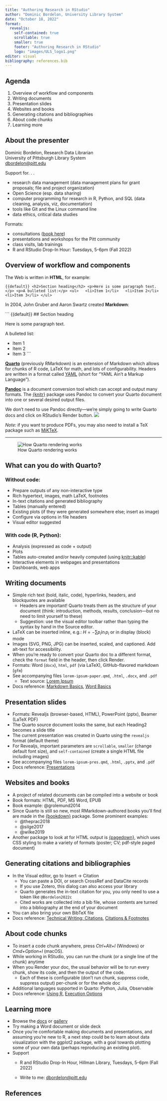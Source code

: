 ```yaml
---
title: "Authoring Research in RStudio"
author: "Dominic Bordelon, University Library System"
date: "October 18, 2022"
format:
  revealjs:
    self-contained: true
    scrollable: true
    smaller: true
    footer: "Authoring Research in RStudio"
    logo: "images/ULS_logo1.png"
editor: visual
bibliography: references.bib
---
```


## Agenda

1.  Overview of workflow and components
2.  Writing documents
3.  Presentation slides
4.  Websites and books
5.  Generating citations and bibliographies
6.  About code chunks
7.  Learning more

## About the presenter

Dominic Bordelon, Research Data Librarian\
University of Pittsburgh Library System\
[dbordelon\@pitt.edu](mailto:dbordelon@pitt.edu)

Support for. . .

-   research data management (data management plans for grant proposals; file and project organization)
-   Open Science (esp. data sharing)
-   computer programming for research in R, Python, and SQL (data cleaning, analysis, viz, documentation)
-   tools like Git and the Linux command line
-   data ethics, critical data studies

Formats:

-   consultations ([book here](https://pitt.libcal.com/appointments/research_data_librarian))
-   presentations and workshops for the Pitt community
-   class visits, lab trainings
-   R and RStudio Drop-In Hour: Tuesdays, 5-6pm (Fall 2022)

## Overview of workflow and components

The Web is written in **HTML**, for example:

``` {{default}}
<h2>Section heading</h2>
<p>Here is some paragraph text.</p>
<p>A bulleted list:</p>
<ul>
  <li>Item 1</li>
  <li>Item 2</li>
  <li>Item 3</li>
</ul>
```

In 2004, John Gruber and Aaron Swartz created **Markdown**:

``` {{default}}
## Section heading

Here is some paragraph text.

A bulleted list:

* Item 1
* Item 2
* Item 3
```

[**Quarto**](https://quarto.org/) (previously RMarkdown) is an extension of Markdown which allows for chunks of R code, LaTeX for math, and lots of configurability. Headers are written in a format called [YAML](https://yaml.org/spec/1.2.2/) (short for "YAML Ain't a Markup Language").

[**Pandoc**](https://pandoc.org/) is a document conversion tool which can accept and output many formats. The [{knitr}](http://yihui.org/knitr/) package uses Pandoc to convert your Quarto document into one or several desired output files.

We don't need to use Pandoc directly---we're simply going to write Quarto docs and click on RStudio's Render button. ![](images/paste-D4CB0351.png)

*Note:* if you want to produce PDFs, you may also need to install a TeX package such as [MiKTeX](https://miktex.org/).

------------------------------------------------------------------------

![How Quarto rendering works](images/paste-5253A7F7.png){fig-align="center"}

## What can you do with Quarto?

::: {layout-ncol="2"}
### Without code:

-   Prepare outputs of any non-interactive type
-   Rich hypertext, images, math LaTeX, footnotes
-   In-text citations and generated bibliography
-   Tables (manually entered)
-   Existing plots (if they were generated somewhere else; insert as image)
-   Configure via options in file headers
-   Visual editor suggested

### With code (R, Python):

-   Analysis (expressed as code + output)
-   Plots
-   Tables auto-created and/or heavily computed (using [knitr::kable](https://bookdown.org/yihui/rmarkdown-cookbook/kable.html))
-   Interactive elements in webpages and presentations
-   Dashboards, web apps
:::

## Writing documents

-   Simple rich text (bold, italic, code), hyperlinks, headers, and blockquotes are available
    -   Headers are important! Quarto treats them as the structure of your document (think: introduction, methods, results, conclusion---but no need to limit yourself to these)
    -   Suggestion: use the visual editor toolbar rather than typing the syntax by hand in the Source editor.
-   LaTeX can be inserted inline, e.g.: $H =-\sum p_i \ln p_i$ or in display (block) mode
-   Images (SVG, PNG, JPG) can be inserted, scaled, and captioned. Add alt-text for accessibility.
-   When you're ready to convert your Quarto doc to a different format, check the `format` field in the header, then click Render.
-   Formats: Word (`docx`), `html`, `pdf` (via LaTeX), GitHub-flavored markdown (`gfm`)
-   See accompanying files `lorem-ipsum-paper.qmd`, `.html`, `.docx`, and `.pdf`
    -   Text source: [Lorem Ipsum](https://www.lipsum.com/)
-   Docs reference: [Markdown Basics](https://quarto.org/docs/authoring/markdown-basics.html), [Word Basics](https://quarto.org/docs/output-formats/ms-word.html)

## Presentation slides

-   Formats: Revealjs (browser-based, HTML), PowerPoint (pptx), Beamer (LaTeX PDF)
-   The Quarto source document looks the same, but each Heading2 becomes a slide title
-   The current presentation was created in Quarto using the `revealjs` format (default theme)
-   For Revealjs, important parameters are `scrollable`, `smaller` (change default font size), and `self-contained` (create a single HTML file including images)
-   See accompanying files `lorem-ipsum-pres.qmd`, `.html`, `.pptx`, and `.pdf`
-   Docs reference: [Presentations](https://quarto.org/docs/presentations/)

## Websites and books

-   A project of related documents can be compiled into a website or book
-   Book formats: HTML, PDF, MS Word, EPUB
-   Book example: @grolemund2014
-   Since Quarto is still so new, most RMarkdown-authored books you'll find are made in the [{bookdown}](https://bookdown.org/) package. Some prominent examples:
    -   @theprac2018
    -   @silge2017
    -   @wilke2019
-   Another package to look at for HTML output is [{pagedown}](https://github.com/rstudio/pagedown), which uses CSS styling to make a variety of formats (poster; CV; pdf-style paged document)

## Generating citations and bibliographies

-   In the Visual editor, go to Insert $\rightarrow$ Citation
    -   You can paste a DOI, or search CrossRef and DataCite records
    -   If you use Zotero, this dialog can also access your library
    -   Quarto generates the in-text citation for you, you only need to use a token like `@Bordelon2022c`
    -   Cited works are collected into a bib file, whose contents are turned into a bibliography at the end of your document
-   You can also bring your own BibTeX file
-   Docs reference: [Technical Writing: Citations](https://quarto.org/docs/visual-editor/technical.html#citations), [Citations & Footnotes](https://quarto.org/docs/authoring/footnotes-and-citations.html)

## About code chunks

-   To insert a code chunk anywhere, press *Ctrl+Alt+I* (Windows) or *Cmd+Option+I* (macOS).
-   While working in RStudio, you can run the chunk (or a single line of the chunk) anytime
-   When you Render your doc, the usual behavior will be to run every chunk, show its code, and then the output of the code.
    -   Each of these is configurable (don't run chunk, suppress code, suppress output) per-chunk or for the whole doc
-   Additional languages supported in Quarto: Python, Julia, Observable
-   Docs reference: [Using R](https://quarto.org/docs/computations/r.html), [Execution Options](https://quarto.org/docs/computations/execution-options.html)

## Learning more

-   Browse the [docs](https://quarto.org/docs/guide/) or [gallery](https://quarto.org/docs/gallery/)
-   Try making a Word document or slide deck
-   Once you're comfortable making documents and presentations, and assuming you're new to R, a next step could be to learn about data visualization with the ggplot2 package, with a goal towards plotting some of your own data (perhaps reproducing an existing plot).
-   Support
    -   R and RStudio Drop-In Hour, Hillman Library, Tuesdays, 5-6pm (Fall 2022)

    -   Write to me: [dbordelon\@pitt.edu](mailto:dbordelon@pitt.edu)

## References
